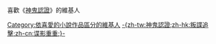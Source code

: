 {{noteTA
|1=zh-tw:神鬼認證;zh-hk:叛諜追擊;zh-cn:谍影重重;
}}
喜歡《[[神鬼認證|神鬼認證]]》的維基人
[[Category:依喜愛的小說作品區分的維基人|Category:依喜愛的小說作品區分的維基人]]
[[Category:依喜欢的电影作品区分的维基人|-{zh-tw:神鬼認證;zh-hk:叛諜追擊;zh-cn:谍影重重;}-]]